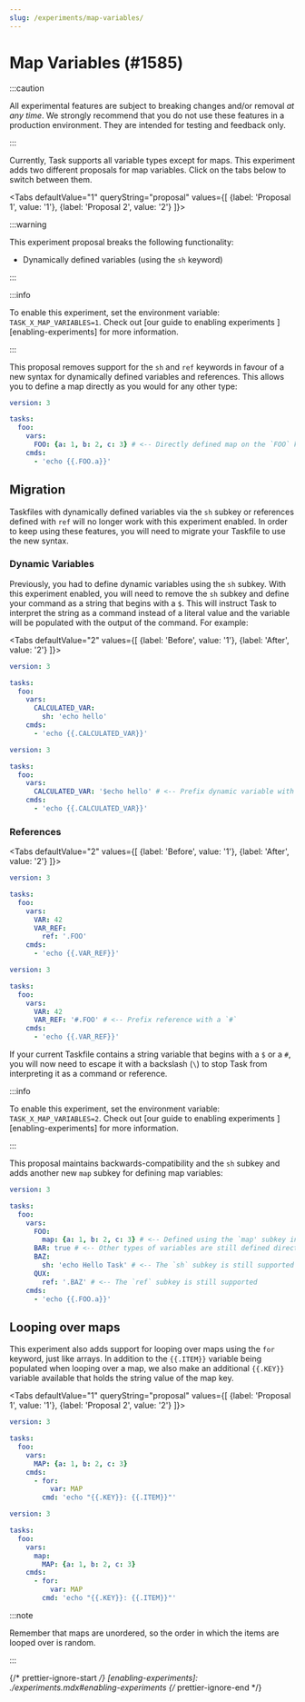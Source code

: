 ```yaml
---
slug: /experiments/map-variables/
---
```



# Map Variables (#1585)

:::caution

All experimental features are subject to breaking changes and/or removal _at any
time_. We strongly recommend that you do not use these features in a production
environment. They are intended for testing and feedback only.

:::

Currently, Task supports all variable types except for maps. This experiment
adds two different proposals for map variables. Click on the tabs below to
switch between them.

<Tabs defaultValue="1" queryString="proposal"
  values={[
    {label: 'Proposal 1', value: '1'},
    {label: 'Proposal 2', value: '2'}
  ]}>

<TabItem value="1">

:::warning

This experiment proposal breaks the following functionality:

- Dynamically defined variables (using the `sh` keyword)

:::

:::info

To enable this experiment, set the environment variable:
`TASK_X_MAP_VARIABLES=1`. Check out [our guide to enabling experiments
][enabling-experiments] for more information.

:::

This proposal removes support for the `sh` and `ref` keywords in favour of a new
syntax for dynamically defined variables and references. This allows you to
define a map directly as you would for any other type:

```yaml
version: 3

tasks:
  foo:
    vars:
      FOO: {a: 1, b: 2, c: 3} # <-- Directly defined map on the `FOO` key
    cmds:
      - 'echo {{.FOO.a}}'
```

## Migration

Taskfiles with dynamically defined variables via the `sh` subkey or references
defined with `ref` will no longer work with this experiment enabled. In order to
keep using these features, you will need to migrate your Taskfile to use the new
syntax.

### Dynamic Variables

Previously, you had to define dynamic variables using the `sh` subkey. With this
experiment enabled, you will need to remove the `sh` subkey and define your
command as a string that begins with a `$`. This will instruct Task to interpret
the string as a command instead of a literal value and the variable will be
populated with the output of the command. For example:

<Tabs defaultValue="2"
  values={[
    {label: 'Before', value: '1'},
    {label: 'After', value: '2'}
  ]}>

<TabItem value="1">

```yaml
version: 3

tasks:
  foo:
    vars:
      CALCULATED_VAR:
        sh: 'echo hello'
    cmds:
      - 'echo {{.CALCULATED_VAR}}'
```

</TabItem>
<TabItem value="2">

```yaml
version: 3

tasks:
  foo:
    vars:
      CALCULATED_VAR: '$echo hello' # <-- Prefix dynamic variable with a `$`
    cmds:
      - 'echo {{.CALCULATED_VAR}}'
```

</TabItem></Tabs>

### References

<Tabs defaultValue="2"
  values={[
    {label: 'Before', value: '1'},
    {label: 'After', value: '2'}
  ]}>

<TabItem value="1">

```yaml
version: 3

tasks:
  foo:
    vars:
      VAR: 42
      VAR_REF:
        ref: '.FOO'
    cmds:
      - 'echo {{.VAR_REF}}'
```

</TabItem>
<TabItem value="2">

```yaml
version: 3

tasks:
  foo:
    vars:
      VAR: 42
      VAR_REF: '#.FOO' # <-- Prefix reference with a `#`
    cmds:
      - 'echo {{.VAR_REF}}'
```

</TabItem></Tabs>

If your current Taskfile contains a string variable that begins with a `$` or a
`#`, you will now need to escape it with a backslash (`\`) to stop Task from
interpreting it as a command or reference.

</TabItem>
<TabItem value="2">

:::info

To enable this experiment, set the environment variable:
`TASK_X_MAP_VARIABLES=2`. Check out [our guide to enabling experiments
][enabling-experiments] for more information.

:::

This proposal maintains backwards-compatibility and the `sh` subkey and adds
another new `map` subkey for defining map variables:

```yaml
version: 3

tasks:
  foo:
    vars:
      FOO:
        map: {a: 1, b: 2, c: 3} # <-- Defined using the `map' subkey instead of directly on 'FOO'
      BAR: true # <-- Other types of variables are still defined directly on the key
      BAZ:
        sh: 'echo Hello Task' # <-- The `sh` subkey is still supported
      QUX:
        ref: '.BAZ' # <-- The `ref` subkey is still supported
    cmds:
      - 'echo {{.FOO.a}}'
```

</TabItem></Tabs>

## Looping over maps

This experiment also adds support for looping over maps using the `for` keyword,
just like arrays. In addition to the `{{.ITEM}}` variable being populated when
looping over a map, we also make an additional `{{.KEY}}` variable available
that holds the string value of the map key.

<Tabs defaultValue="1" queryString="proposal"
  values={[
    {label: 'Proposal 1', value: '1'},
    {label: 'Proposal 2', value: '2'}
  ]}>

<TabItem value="1">

```yaml
version: 3

tasks:
  foo:
    vars:
      MAP: {a: 1, b: 2, c: 3}
    cmds:
      - for:
          var: MAP
        cmd: 'echo "{{.KEY}}: {{.ITEM}}"'
```

</TabItem>
<TabItem value="2">

```yaml
version: 3

tasks:
  foo:
    vars:
      map:
        MAP: {a: 1, b: 2, c: 3}
    cmds:
      - for:
          var: MAP
        cmd: 'echo "{{.KEY}}: {{.ITEM}}"'
```

:::note

Remember that maps are unordered, so
the order in which the items are looped over is random.

:::

</TabItem></Tabs>

{/* prettier-ignore-start */}
[enabling-experiments]: ./experiments.mdx#enabling-experiments
{/* prettier-ignore-end */}
